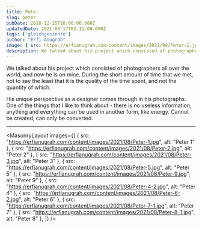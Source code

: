 ```yaml
---
title: Peter
slug: peter
pubDate: 2018-12-25T16:00:00.000Z
updatedDate: 2021-08-17T05:11:08.000Z
tags: ['gleichgesinnte']
author: "Erfi Anugrah"
image: { src: https://erfianugrah.com/content/images/2021/08/Peter-1.jpg, alt: peter-1 }
description: We talked about his project which consisted of photographers all over the world, and now he is on mine. During the short amount of time that we met, not to say the least that it is the quality of the time spent, and not the quantity of which.
---
```


We talked about his project which consisted of photographers all over the world, and now he is on mine. During the short amount of time that we met, not to say the least that it is the quality of the time spent, and not the quantity of which.

His unique perspective as a designer comes through in his photographs. One of the things that I like to think about - there is no useless information, anything and everything can be used in another form, like energy. Cannot be created, can only be converted.

---

<MasonryLayout images={[
    { src: "https://erfianugrah.com/content/images/2021/08/Peter-1.jpg", alt: "Peter 1" },
    { src: "https://erfianugrah.com/content/images/2021/08/Peter-2.jpg", alt: "Peter 2" },
    { src: "https://erfianugrah.com/content/images/2021/08/Peter-3.jpg", alt: "Peter 3" },
    { src: "https://erfianugrah.com/content/images/2021/08/Peter-5.jpg", alt: "Peter 5" },
    { src: "https://erfianugrah.com/content/images/2021/08/Peter-9.jpg", alt: "Peter 9" },
    { src: "https://erfianugrah.com/content/images/2021/08/Peter-4-2.jpg", alt: "Peter 4" },
    { src: "https://erfianugrah.com/content/images/2021/08/Peter-6-2.jpg", alt: "Peter 6" },
    { src: "https://erfianugrah.com/content/images/2021/08/Peter-7-1.jpg", alt: "Peter 7" },
    { src: "https://erfianugrah.com/content/images/2021/08/Peter-8-1.jpg", alt: "Peter 8" },
]} />